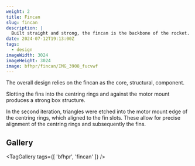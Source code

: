 ```yaml
---
weight: 2 
title: Fincan
slug: fincan
description: |
  Built straight and strong, the fincan is the backbone of the rocket.
date: 2024-07-12T19:13:00Z
tags:
  - design
imageWidth: 3024
imageHeight: 3024
image: bfhpr/fincan/IMG_3908_fucvwf
---
```

The overall design relies on the fincan as the core, structural, component. 

Slotting the fins into the centring rings and against the motor mount produces a strong
box structure.

In the second iteration, triangles were etched into the motor mount edge of the centring rings, which aligned
to the fin slots. These allow for precise alignment of the centring rings and subsequently the fins.

<VideoPlayer
  src='BFHPR/fincan/anim-fincan_ydqrch'
  loop={false}
  autoplay={true}
  controls={false}
/>

## Gallery

<TagGallery
  tags={[
    'bfhpr', 'fincan'
  ]}
/>